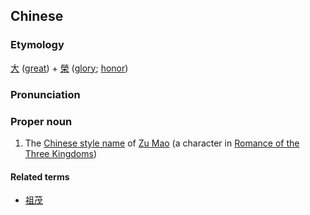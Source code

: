 {{also|大荣}}
==Chinese==
{{zh-forms|s=大荣}}

===Etymology===
[[大]] ([[great]]) + [[榮]] ([[glory]]; [[honor]])

===Pronunciation===
{{zh-pron
|m=Dàróng
|cat=pn
}}

===Proper noun===
{{zh-proper noun}}

# The [[w:Chinese style name|Chinese style name]] of [[w:Zu Mao|Zu Mao]] (a character in [[w:Romance of the Three Kingdoms|Romance of the Three Kingdoms]])

====Related terms====
* [[祖茂]]